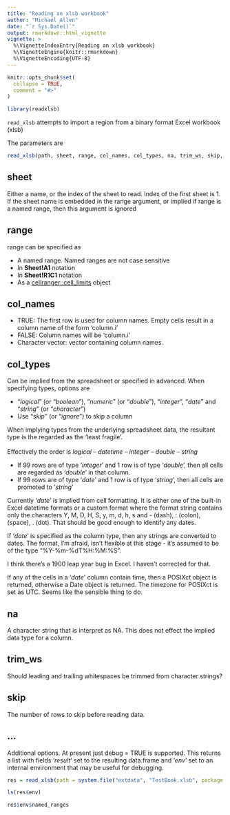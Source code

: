 ```yaml
---
title: "Reading an xlsb workbook"
author: "Michael Allen"
date: "`r Sys.Date()`"
output: rmarkdown::html_vignette
vignette: >
  %\VignetteIndexEntry{Reading an xlsb workbook}
  %\VignetteEngine{knitr::rmarkdown}
  %\VignetteEncoding{UTF-8}
---
```


```r
knitr::opts_chunk$set(
  collapse = TRUE,
  comment = "#>"
)
```

```r
library(readxlsb)
```

`read_xlsb` attempts to import a region from a binary format Excel workbook (xlsb)

The parameters are 
```r
read_xlsb(path, sheet, range, col_names, col_types, na, trim_ws, skip, ...)
```

## sheet

Either a name, or the index of the sheet to read. Index of the first sheet is 1. If the sheet name is embedded in the range argument, or implied if range is a named range, then this argument is ignored

## range

range can be specified as 

* A named range. Named ranges are not case sensitive
* In **Sheet!A1** notation
* In **Sheet!R1C1** notation
* As a [cellranger::cell_limits](https://cran.r-project.org/package=cellranger) object

## col_names

* TRUE: The first row is used for column names. Empty cells result in a column name of the form 'column.i' <br />
* FALSE: Column names will be 'column.i' <br />
* Character vector: vector containing column names.

## col_types

Can be implied from the spreadsheet or specified in advanced.
When specifying types, options are

* "*logical*" (or "*boolean*"), "*numeric*" (or "*double*"), "*integer*", "*date*" and "*string*" (or "*character*")
* Use "*skip*" (or "*ignore*") to skip a column
  
When implying types from the underlying spreadsheet data, the resultant type is the regarded as the 'least fragile'. <br /><br />
Effectively the order is *logical* -- *datetime* -- *integer* -- *double* -- *string* <br />

* If 99 rows are of type '*integer*' and 1 row is of type '*double*', then all cells are regarded as '*double*' in that column. <br />
* If 99 rows are of type '*date*' and 1 row is of type '*string*', then all cells are promoted to '*string*' <br />

Currently '*date*' is implied from cell formatting. It is either one of the built-in Excel datetime formats or a custom format where the format string contains only the characters Y, M, D, H, S, y, m, d, h, s and - (dash), : (colon), (space), . (dot). That should be good enough to identify any dates.

If '*date*' is specified as the column type, then any strings are converted to dates. The format, I'm afraid, isn't flexible at this stage - it's assumed to be of the type "%Y-%m-%dT%H:%M:%S". 

I think there's a 1900 leap year bug in Excel. I haven't corrected for that. 

If any of the cells in a '*date*' column contain time, then a POSIXct object is returned, otherwise a Date object is returned. The timezone for POSIXct is set as UTC. Seems like the sensible thing to do.

## na

A character string that is interpret as NA. This does not effect the implied data type for a column.

## trim_ws

Should leading and trailing whitespaces be trimmed from character strings?

## skip

The number of rows to skip before reading data. 

## ...

Additional options. At present just debug = TRUE is supported. This returns a list with fields '*result*' set to the resulting data.frame and '*env*' set to an internal environment that may be useful for debugging. <br />

```r
res = read_xlsb(path = system.file("extdata", "TestBook.xlsb", package = "readxlsb"), range = "PORTFOLIO", debug = TRUE)

ls(res$env)

res$env$named_ranges
```

